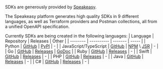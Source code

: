 SDKs are generously provided by [Speakeasy](https://www.speakeasyapi.dev/). 

The Speakeasy platform generates high quality SDKs in 9 different languages, as well as Terraform providers and Postman collections, all from a unified OpenAPI specification.

Currently SDKs are being created in the following languages:
| Language | Repository | Releases | Other |
| -------- | ---------- | ------- | ----- |
| Python   | [GitHub](https://github.com/LukeHagar/plexpy) | [PyPI](https://pypi.org/project/plex-api-client/) | - |
| JavaScript/TypeScript  | [GitHub](https://github.com/LukeHagar/plexjs) | [NPM](https://www.npmjs.com/package/@lukehagar/plexjs) \ [JSR](https://jsr.io/@lukehagar/plexjs) | - |
| Go       | [GitHub](https://github.com/LukeHagar/plexgo) | [Releases](https://github.com/LukeHagar/plexgo/releases) | [GoDoc](https://pkg.go.dev/github.com/LukeHagar/plexgo) |
| Ruby     | [GitHub](https://github.com/LukeHagar/plexruby) | [Releases](https://github.com/LukeHagar/plexruby/releases) | - | 
| Swift    | [GitHub](https://github.com/LukeHagar/plexswift) | [Releases](https://github.com/LukeHagar/plexswift/releases) | - |
| PHP      | [GitHub](https://github.com/LukeHagar/plexphp) | [Releases](https://github.com/LukeHagar/plexphp/releases) | - |
| Java     | [GitHub](https://github.com/LukeHagar/plexjava) | [Releases](https://github.com/LukeHagar/plexjava/releases) | - | 
| C#       | [GitHub](https://github.com/LukeHagar/plexcsharp) | [Releases](https://github.com/LukeHagar/plexcsharp/releases) | - |